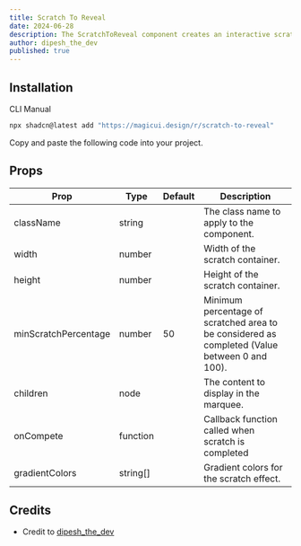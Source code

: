```yaml
---
title: Scratch To Reveal
date: 2024-06-28
description: The ScratchToReveal component creates an interactive scratch-off effect with customizable dimensions and animations, revealing hidden content beneath.
author: dipesh_the_dev
published: true
---
```


<ComponentPreview name="scratch-to-reveal-demo" />

## Installation

<Tabs defaultValue="cli">

<TabsList>
  <TabsTrigger value="cli">CLI</TabsTrigger>
  <TabsTrigger value="manual">Manual</TabsTrigger>
</TabsList>
<TabsContent value="cli">

```bash
npx shadcn@latest add "https://magicui.design/r/scratch-to-reveal"
```

</TabsContent>

<TabsContent value="manual">

<Steps>

<Step>Copy and paste the following code into your project.</Step>

<ComponentSource name="scratch-to-reveal" />

</Steps>

</TabsContent>

</Tabs>

## Props

| Prop                 | Type     | Default | Description                                                                                   |
| -------------------- | -------- | ------- | --------------------------------------------------------------------------------------------- |
| className            | string   |         | The class name to apply to the component.                                                     |
| width                | number   |         | Width of the scratch container.                                                               |
| height               | number   |         | Height of the scratch container.                                                              |
| minScratchPercentage | number   | 50      | Minimum percentage of scratched area to be considered as completed (Value between 0 and 100). |
| children             | node     |         | The content to display in the marquee.                                                        |
| onCompete            | function |         | Callback function called when scratch is completed                                            |
| gradientColors       | string[] |         | Gradient colors for the scratch effect.                                                       |

## Credits

- Credit to [dipesh_the_dev](https://www.x.com/dipesh_the_dev)
